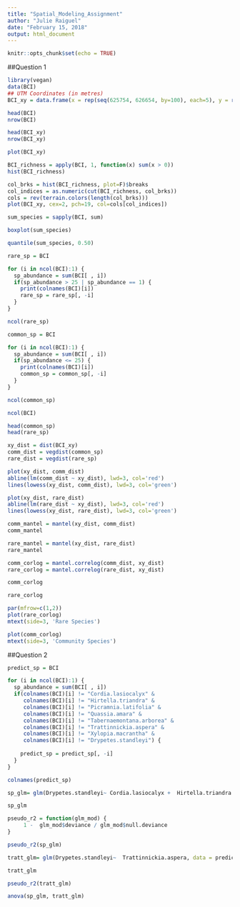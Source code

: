```yaml
---
title: "Spatial_Modeling_Assignment"
author: "Julie Raiguel"
date: "February 15, 2018"
output: html_document
---
```


```r
knitr::opts_chunk$set(echo = TRUE)
```

##Question 1
```r
library(vegan)
data(BCI)
## UTM Coordinates (in metres)
BCI_xy = data.frame(x = rep(seq(625754, 626654, by=100), each=5), y = rep(seq(1011569,  1011969, by=100), len=50))
```

```r
head(BCI)
nrow(BCI)

head(BCI_xy)
nrow(BCI_xy)
```

```r
plot(BCI_xy)
```

```r
BCI_richness = apply(BCI, 1, function(x) sum(x > 0))
hist(BCI_richness)
```

```r
col_brks = hist(BCI_richness, plot=F)$breaks
col_indices = as.numeric(cut(BCI_richness, col_brks))
cols = rev(terrain.colors(length(col_brks)))
plot(BCI_xy, cex=2, pch=19, col=cols[col_indices])
```

```r
sum_species = sapply(BCI, sum)

boxplot(sum_species)

quantile(sum_species, 0.50)

```


```r
rare_sp = BCI

for (i in ncol(BCI):1) {
  sp_abundance = sum(BCI[ , i])
  if(sp_abundance > 25 | sp_abundance == 1) {
    print(colnames(BCI)[i])
    rare_sp = rare_sp[, -i]
  }
}  

ncol(rare_sp)


```

```r
common_sp = BCI

for (i in ncol(BCI):1) {
  sp_abundance = sum(BCI[ , i])
  if(sp_abundance <= 25) {
    print(colnames(BCI)[i])
    common_sp = common_sp[, -i]
  }
}  

ncol(common_sp)
```

```r
ncol(BCI)
```
```r
head(common_sp)
head(rare_sp)
```
```r
xy_dist = dist(BCI_xy)
comm_dist = vegdist(common_sp)
rare_dist = vegdist(rare_sp)
```

```r
plot(xy_dist, comm_dist)
abline(lm(comm_dist ~ xy_dist), lwd=3, col='red')
lines(lowess(xy_dist, comm_dist), lwd=3, col='green')

```

```r
plot(xy_dist, rare_dist)
abline(lm(rare_dist ~ xy_dist), lwd=3, col='red')
lines(lowess(xy_dist, rare_dist), lwd=3, col='green')
```

```r
comm_mantel = mantel(xy_dist, comm_dist)
comm_mantel
```

```r
rare_mantel = mantel(xy_dist, rare_dist)
rare_mantel
```

```r
comm_corlog = mantel.correlog(comm_dist, xy_dist)
rare_corlog = mantel.correlog(rare_dist, xy_dist)

comm_corlog
```

```r
rare_corlog
```

```r
par(mfrow=c(1,2))
plot(rare_corlog)
mtext(side=3, 'Rare Species')

plot(comm_corlog)
mtext(side=3, 'Community Species')

```
##Question 2

```r
predict_sp = BCI

for (i in ncol(BCI):1) {
  sp_abundance = sum(BCI[ , i])
  if(colnames(BCI)[i] != "Cordia.lasiocalyx" & 
     colnames(BCI)[i] != "Hirtella.triandra" &
     colnames(BCI)[i] != "Picramnia.latifolia" &
     colnames(BCI)[i] != "Quassia.amara" & 
     colnames(BCI)[i] != "Tabernaemontana.arborea" &
     colnames(BCI)[i] != "Trattinnickia.aspera" &
     colnames(BCI)[i] != "Xylopia.macrantha" & 
     colnames(BCI)[i] != "Drypetes.standleyi") {
    
    predict_sp = predict_sp[, -i]
  }
}  

colnames(predict_sp)

```



```r
sp_glm= glm(Drypetes.standleyi~ Cordia.lasiocalyx +  Hirtella.triandra + Picramnia.latifolia + Quassia.amara + Tabernaemontana.arborea + Trattinnickia.aspera + Xylopia.macrantha, data = predict_sp, family = 'poisson')

sp_glm

pseudo_r2 = function(glm_mod) {
     1 -  glm_mod$deviance / glm_mod$null.deviance
}

pseudo_r2(sp_glm)
```

```r
tratt_glm= glm(Drypetes.standleyi~  Trattinnickia.aspera, data = predict_sp, family = 'poisson')

tratt_glm

pseudo_r2(tratt_glm)
```
```r
anova(sp_glm, tratt_glm)
```

